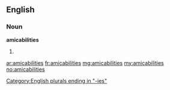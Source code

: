 ==English==

===Noun===
'''amicabilities'''

# {{plural of|[[amicability]]}}

[[Category:English plurals ending in "-ies"]]

[[ar:amicabilities]]
[[fr:amicabilities]]
[[mg:amicabilities]]
[[my:amicabilities]]
[[no:amicabilities]]